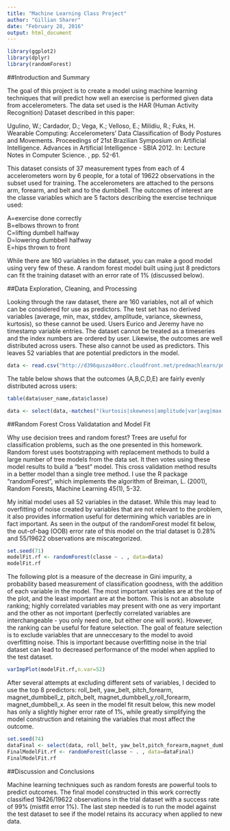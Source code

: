 ```yaml
---
title: "Machine Learning Class Project"
author: "Gillian Sharer"
date: "February 28, 2016"
output: html_document
---
```



```r
library(ggplot2)
library(dplyr)
library(randomForest)

```
##Introduction and Summary

The goal of this project is to create a model using machine learning techniques that will predict how well an exercise is performed given data from accelerometers. The data set used is the HAR (Human Activity Recognition) Dataset described in this paper:

  Ugulino, W.; Cardador, D.; Vega, K.; Velloso, E.; Milidiu, R.; Fuks, H. Wearable Computing: Accelerometers' Data Classification of Body Postures and Movements. Proceedings of 21st Brazilian Symposium on Artificial Intelligence. Advances in Artificial Intelligence - SBIA 2012. In: Lecture Notes in Computer Science. , pp. 52-61. 

This dataset consists of 37 measurement types from each of 4 accelerometers worn by 6 people, for a total of 19622 observations in the subset used for training. The accelerometers are attached to the persons arm, forearm, and belt and to the dumbbell. The outcomes of interest are the classe variables which are 5 factors describing the exercise technique used:

  A=exercise done correctly <br>
  B=elbows thrown to front <br>
  C=lifting dumbell halfway <br>
  D=lowering dumbbell halfway <br>
  E=hips thrown to front <br> 
  
While there are 160 variables in the dataset, you can make a good model using very few of these. A random forest model built using just 8 predictors can fit the training dataset with an error rate of 1% (discussed below).

##Data Exploration, Cleaning, and Processing

Looking through the raw dataset, there are 160 variables, not all of which can be considered for use as predictors. The test set has no derived variables (average, min, max, stddev, amplitude, variance, skewness, kurtosis), so these cannot be used. Users Eurico and Jeremy have no timestamp variable entries. The dataset cannot be treated as a timeseries and the index numbers are ordered by user. Likewise, the outcomes are well distributed across users. These also cannot be used as predictors. This leaves 52 variables that are potential predictors in the model.

```r
data <- read.csv("http://d396qusza40orc.cloudfront.net/predmachlearn/pml-training.csv", na.strings=c("NA", "#DIV/0!","NaN"))
```

The table below shows that the outcomes (A,B,C,D,E) are fairly evenly distributed across users:

```r
table(data$user_name,data$classe)
```
```r
data <- select(data,-matches("(kurtosis|skewness|amplitude|var|avg|max|min|stddev)"),-new_window, -X, -num_window, -raw_timestamp_part_1, -raw_timestamp_part_2, -cvtd_timestamp, -user_name) 
```

##Random Forest Cross Validatation and Model Fit

Why use decision trees and random forest? Trees are useful for classification problems, such as the one presented in this homework. Random forest uses bootstrapping with replacement methods to build a large number of tree models from the data set. It then votes using these model results to build a "best" model. This cross validation method results in a better model than a single tree method. I use the R package "randomForest", which implements the algorithm of Breiman, L. (2001), Random Forests, Machine Learning 45(1), 5-32.

My initial model uses all 52 variables in the dataset. While this may lead to overfitting of noise created by variables that are not relevant to the problem, it also provides information useful for determining which variables are in fact important. As seen in the output of the randomForest model fit below, the out-of-bag  (OOB) error rate of this model on the trial dataset is 0.28% and 55/19622 observations are miscategorized.

```r
set.seed(71)
modelFit.rf <- randomForest(classe ~ . , data=data)
modelFit.rf 
```

The following plot is a measure of the decrease in Gini impurity, a probability based measurement of classification goodness, with the addition of each variable in the model. The most important variables are at the top of the plot, and the least important are at the bottom. This is not an absolute ranking; highly correlated variables may present with one as very important and the other as not important (perfectly correlated variables are interchangeable - you only need one, but either one will work). However, the ranking can be useful for feature selection. The goal of feature selection is to exclude variables that are unneccesary to the model to avoid overfitting noise. This is important because overfitting noise in the trial dataset can lead to decreased performance of the model when applied to the test dataset.


```r
varImpPlot(modelFit.rf,n.var=52)
```


After several attempts at excluding different sets of variables, I decided to use the top 8 predictors: roll\_belt, yaw\_belt, pitch\_forearm, magnet\_dumbbell\_z, pitch\_belt, magnet\_dumbbell\_y,roll\_forearm, magnet\_dumbbell\_x. As seen in the model fit result below, this new model has only a slightly higher error rate of 1%, while greatly simplifying the model construction and retaining the variables that most affect the outcome.

```r
set.seed(74)
dataFinal <- select(data, roll_belt, yaw_belt,pitch_forearm,magnet_dumbbell_z, pitch_belt,magnet_dumbbell_y,roll_forearm,magnet_dumbbell_x,classe)
FinalModelFit.rf <- randomForest(classe ~ . , data=dataFinal)
FinalModelFit.rf
```

##Discussion and Conclusions

Machine learning techniques such as random forests are powerful tools to predict outcomes. The final model constructed in this work correctly classified 19426/19622 observations in the trial dataset with a success rate of 99% (mistfit error 1%). The last step needed is to run the model against the test dataset to see if the model retains its accuracy when applied to new data.
